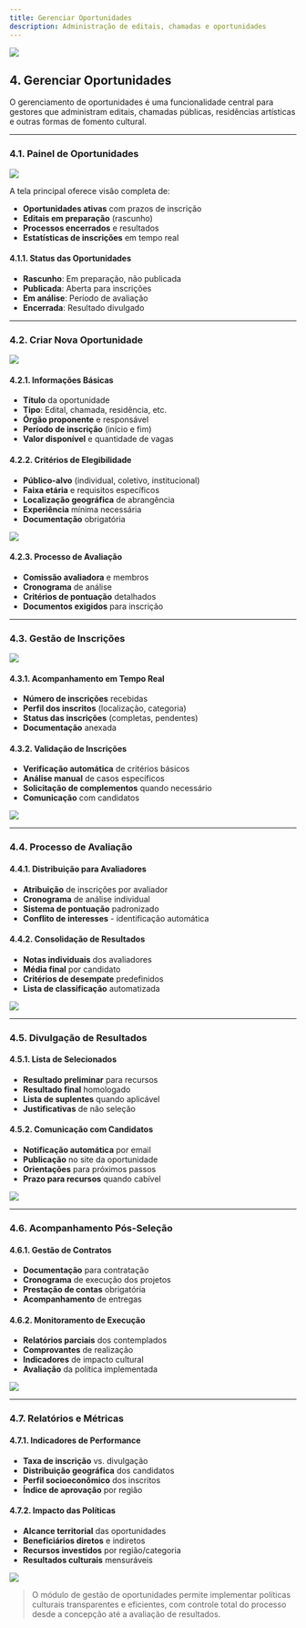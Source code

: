 ```yaml
---
title: Gerenciar Oportunidades  
description: Administração de editais, chamadas e oportunidades
---
```


![](./img/04_oportunidades/04_oportunidades_icon.jpg)

## 4. Gerenciar Oportunidades

O gerenciamento de oportunidades é uma funcionalidade central para gestores que administram editais, chamadas públicas, residências artísticas e outras formas de fomento cultural.

---

### 4.1. Painel de Oportunidades

![](./img/04_oportunidades/04_01/04_01_painel.jpg)

A tela principal oferece visão completa de:

- **Oportunidades ativas** com prazos de inscrição
- **Editais em preparação** (rascunho)  
- **Processos encerrados** e resultados
- **Estatísticas de inscrições** em tempo real

#### 4.1.1. Status das Oportunidades
- **Rascunho**: Em preparação, não publicada
- **Publicada**: Aberta para inscrições
- **Em análise**: Período de avaliação  
- **Encerrada**: Resultado divulgado

---

### 4.2. Criar Nova Oportunidade

![](./img/04_oportunidades/04_02/04_02_criar.jpg)

#### 4.2.1. Informações Básicas
- **Título** da oportunidade
- **Tipo**: Edital, chamada, residência, etc.
- **Órgão proponente** e responsável
- **Período de inscrição** (início e fim)
- **Valor disponível** e quantidade de vagas

#### 4.2.2. Critérios de Elegibilidade  
- **Público-alvo** (individual, coletivo, institucional)
- **Faixa etária** e requisitos específicos
- **Localização geográfica** de abrangência
- **Experiência** mínima necessária
- **Documentação** obrigatória

![](./img/04_oportunidades/04_02/04_02_criterios.jpg)

#### 4.2.3. Processo de Avaliação
- **Comissão avaliadora** e membros
- **Cronograma** de análise
- **Critérios de pontuação** detalhados
- **Documentos exigidos** para inscrição

---

### 4.3. Gestão de Inscrições

![](./img/04_oportunidades/04_03/04_03_inscricoes.jpg)

#### 4.3.1. Acompanhamento em Tempo Real
- **Número de inscrições** recebidas
- **Perfil dos inscritos** (localização, categoria)
- **Status das inscrições** (completas, pendentes)
- **Documentação** anexada

#### 4.3.2. Validação de Inscrições
- **Verificação automática** de critérios básicos
- **Análise manual** de casos específicos
- **Solicitação de complementos** quando necessário
- **Comunicação** com candidatos

![](./img/04_oportunidades/04_03/04_03_validacao.jpg)

---

### 4.4. Processo de Avaliação

#### 4.4.1. Distribuição para Avaliadores
- **Atribuição** de inscrições por avaliador
- **Cronograma** de análise individual
- **Sistema de pontuação** padronizado
- **Conflito de interesses** - identificação automática

#### 4.4.2. Consolidação de Resultados
- **Notas individuais** dos avaliadores  
- **Média final** por candidato
- **Critérios de desempate** predefinidos
- **Lista de classificação** automatizada

![](./img/04_oportunidades/04_04/04_04_avaliacao.jpg)

---

### 4.5. Divulgação de Resultados

#### 4.5.1. Lista de Selecionados
- **Resultado preliminar** para recursos
- **Resultado final** homologado
- **Lista de suplentes** quando aplicável  
- **Justificativas** de não seleção

#### 4.5.2. Comunicação com Candidatos
- **Notificação automática** por email
- **Publicação** no site da oportunidade
- **Orientações** para próximos passos
- **Prazo para recursos** quando cabível

![](./img/04_oportunidades/04_05/04_05_resultados.jpg)

---

### 4.6. Acompanhamento Pós-Seleção

#### 4.6.1. Gestão de Contratos
- **Documentação** para contratação
- **Cronograma** de execução dos projetos
- **Prestação de contas** obrigatória
- **Acompanhamento** de entregas

#### 4.6.2. Monitoramento de Execução  
- **Relatórios parciais** dos contemplados
- **Comprovantes** de realização
- **Indicadores** de impacto cultural
- **Avaliação** da política implementada

![](./img/04_oportunidades/04_06/04_06_acompanhamento.jpg)

---

### 4.7. Relatórios e Métricas

#### 4.7.1. Indicadores de Performance
- **Taxa de inscrição** vs. divulgação
- **Distribuição geográfica** dos candidatos
- **Perfil socioeconômico** dos inscritos  
- **Índice de aprovação** por região

#### 4.7.2. Impacto das Políticas
- **Alcance territorial** das oportunidades
- **Beneficiários diretos** e indiretos
- **Recursos investidos** por região/categoria
- **Resultados culturais** mensuráveis

![](./img/04_oportunidades/04_07/04_07_metricas.jpg)

> O módulo de gestão de oportunidades permite implementar políticas culturais transparentes e eficientes, com controle total do processo desde a concepção até a avaliação de resultados.
